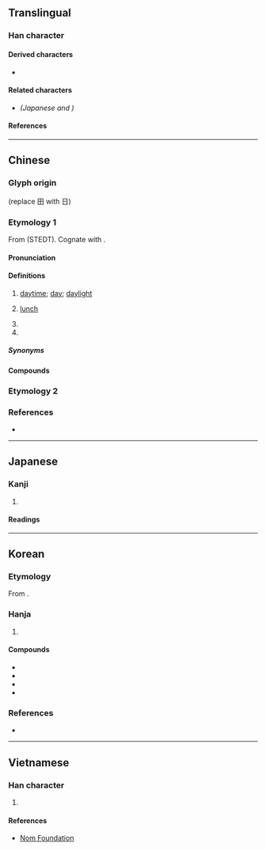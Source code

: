 {{also|昼|畫|書}}
{{character info}}
==Translingual==
{{ja-forms|[[昼]]|[[昼]]|晝}}

===Han character===
{{Han char|rn=72|rad=日|as=07|sn=11|four=50106|canj=LGAM|ids=⿱書一}}

====Derived characters====
* {{l|mul|[[𣻱]], [[𮉂]]}}

====Related characters====
* {{l|mul|[[昼]]}} ''(Japanese {{w|shinjitai}} and {{w|simplified Chinese}})''

====References====
{{Han ref|kx=0495.430|dkj=13948|dj=0862.050|hdz=21515.020|uh=665D}}

----

==Chinese==

===Glyph origin===
{{Han etym}}
{{Han compound|畫|日|t1=draw|t2=sun|ls=ic}} (replace 田 with 日)

===Etymology 1===
{{zh-forms|s=昼}}
From {{inh|zh|sit-pro|*g-duk||daytime; noon}} (STEDT). Cognate with {{cog|bo|གདུགས||midday; umbrella}}.

====Pronunciation====
{{zh-pron
|m=zhòu
|m-s=zou4
|c=zau3
|c-t=ziu1
|g=ziu4
|h=pfs=chu;gd=zu4
|j=zou3
|mb=de̿
|md=dáu/diú
|md_note=dáu - vernacular; diú - literary
|mn=tàu/tiù
|mn_note=tàu - vernacular; tiù - literary
|mn-t=dao3/diu6
|mn-t_note=dao3 - vernacular; diu6 - literary
|w=2tseu
|x=zhou4
|mc=y
|oc=y
|cat=n,pn
}}

====Definitions====
{{zh-hanzi}}

# [[daytime]]; [[day]]; [[daylight]]
# {{lb|zh|Hakka|Min}} [[lunch]]
# {{n-g|An [[ancient]] [[placename]] in modern-day [[Zibo]], [[Shandong]] province, China.}}
# {{surname|zh}}

=====Synonyms=====
{{zh-dial|白天}}
{{zh-dial|午餐}}

====Compounds====
{{zh-der|上晝|下晝|不分晝夜|不捨晝夜|不舍晝夜|俾晝作夜|卜夜卜晝|卜晝卜夜|夜以繼晝|夜行晝伏|旦晝|晝伏|晝伏夜出|晝伏夜游|晝分|晝夜|晝夜停勻|晝夜兼行|晝寢|晝日|晝日晝夜|晝暝|晝短夜長|晝錦之榮|晝錦堂|晝錦榮歸|月明如晝|永晝|沒晝夜|炫晝縞夜|照如白晝|白晝|衣繡晝行|衣錦晝游|中晝:tiong-tàu;Min Nan|晏晝|晝食|欲晝仔:beh-tàu-á;Min Nan}}

===Etymology 2===
{{zh-see|畫|v}}

===References===
* {{R:yue:Hanzi}}

{{zh-cat|Time|Meals}}

----

==Japanese==
{{ja-kanji forms|昼|晝}}

===Kanji===
{{ja-kanji|grade=|rs=日07|shin=昼}}

# {{rfdef|ja|sort=日07}}

====Readings====
{{ja-readings
|goon=ちゅう<ちう
|kanon=ちゅう<ちう
|kun=ひる-
}}

----

==Korean==

===Etymology===
From {{der|ko|ltc|-}} {{ltc-l|晝|id=1}}. {{hanja-hunmong|듀〯|tyu|天文#상01B}}

===Hanja===
{{ko-hanja-search}}
{{ko-hanja|낮|주}}

# {{hanja form of|주|[[daytime]]}}

====Compounds====
{{der-top|Compounds}}
* {{ko-l|주간|[[daytime]]|晝間}}
* {{ko-l|주야|[[day and night]]|晝夜}}
* {{ko-l|주행성|[[daytime]]|白晝}}
* {{ko-l|불철주야|[[day and night]]; [[round the clock]]|不撤晝夜}}
{{der-bottom}}

===References===
* {{R:hanjadoc|4631}}

----

==Vietnamese==

===Han character===
{{vi-hantu|[[chú]], [[trú]]|rs=日07}}

# {{rfdef|vi|sort=日07}}

====References====
* [http://nomfoundation.org/common/nom_details.php?codepoint=665d Nom Foundation]
